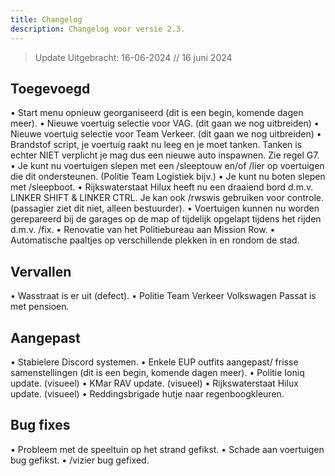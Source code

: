 ```yaml
---
title: Changelog
description: Changelog voor versie 2.3.
---
```

> Update Uitgebracht: 16-06-2024 // 16 juni 2024
## Toegevoegd

• Start menu opnieuw georganiseerd (dit is een begin, komende dagen meer).
• Nieuwe voertuig selectie voor VAG. (dit gaan we nog uitbreiden)
• Nieuwe voertuig selectie voor Team Verkeer. (dit gaan we nog uitbreiden)
• Brandstof script, je voertuig raakt nu leeg en je moet tanken. Tanken is echter NIET verplicht je mag dus een nieuwe auto inspawnen. Zie regel G7.
• Je kunt nu voertuigen slepen met een /sleeptouw en/of /lier op voertuigen die dit ondersteunen. (Politie Team Logistiek bijv.)
• Je kunt nu boten slepen met /sleepboot.
• Rijkswaterstaat Hilux heeft nu een draaiend bord d.m.v. LINKER SHIFT & LINKER CTRL. Je kan ook /rwswis gebruiken voor controle. (passagier ziet dit niet, alleen bestuurder).
• Voertuigen kunnen nu worden gerepareerd bij de garages op de map of tijdelijk opgelapt tijdens het rijden d.m.v. /fix.
• Renovatie van het Politiebureau aan Mission Row.
• Automatische paaltjes op verschillende plekken in en rondom de stad.

## Vervallen

• Wasstraat is er uit (defect).
• Politie Team Verkeer Volkswagen Passat is met pensioen.

## Aangepast

• Stabielere Discord systemen.
• Enkele EUP outfits aangepast/ frisse samenstellingen (dit is een begin, komende dagen meer).
• Politie Ioniq update. (visueel)
• KMar RAV update. (visueel)
• Rijkswaterstaat Hilux update. (visueel)
• Reddingsbrigade hutje naar regenboogkleuren.

## Bug fixes

• Probleem met de speeltuin op het strand gefikst.
• Schade aan voertuigen bug gefikst.
• /vizier bug gefixed.

